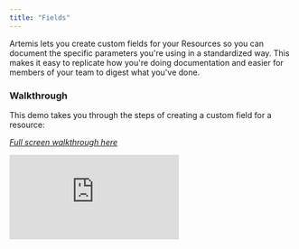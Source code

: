 ```yaml
---
title: "Fields"
---
```

Artemis lets you create custom fields for your Resources so you can document the specific parameters you're using in a standardized way. This makes it easy to replicate how you're doing documentation and easier for members of your team to digest what you've done.

### Walkthrough
This demo takes you through the steps of creating a custom field for a resource:

*[Full screen walkthrough here](https://app.supademo.com/demo/MUjFdJqoFYMoEykvhVM_R)*

<iframe src="https://app.supademo.com/embed/MUjFdJqoFYMoEykvhVM_R" frameborder="0" webkitallowfullscreen="true" mozallowfullscreen="true" allowfullscreen style={{"width":"719px","height":"500px","border":"none"}}></iframe>
